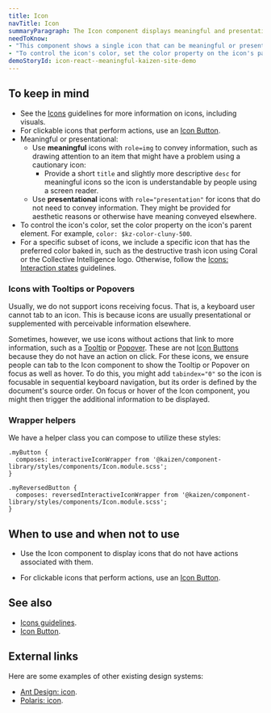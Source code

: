 ```yaml
---
title: Icon
navTitle: Icon
summaryParagraph: The Icon component displays meaningful and presentational icons.
needToKnow:
- "This component shows a single icon that can be meaningful or presentational."
- "To control the icon's color, set the color property on the icon's parent element."
demoStoryId: icon-react--meaningful-kaizen-site-demo
---
```



## To keep in mind

*   See the [Icons](/guidelines/icons) guidelines for more information on icons, including visuals.
*   For clickable icons that perform actions, use an [Icon Button](/components/icon-button).
*   Meaningful or presentational:
    *   Use **meaningful** icons with `role=img` to convey information, such as drawing attention to an item that might have a problem using a cautionary icon:
        *   Provide a short `title` and slightly more descriptive `desc` for meaningful icons so the icon is understandable by people using a screen reader.
    *   Use **presentational** icons with `role="presentation"` for icons that do not need to convey information. They might be provided for aesthetic reasons or otherwise have meaning conveyed elsewhere.
*   To control the icon's color, set the color property on the icon's parent element. For example, `color: $kz-color-cluny-500`.
*   For a specific subset of icons, we include a specific icon that has the preferred color baked in, such as the destructive trash icon using Coral or the Collective Intelligence logo. Otherwise, follow the [Icons: Interaction states](https://cultureamp.design/guidelines/icons/#interaction-states) guidelines.

### Icons with Tooltips or Popovers

Usually, we do not support icons receiving focus. That is, a keyboard user cannot tab to an icon. This is because icons are usually presentational or supplemented with perceivable information elsewhere.

Sometimes, however, we use icons without actions that link to more information, such as a [Tooltip](/components/tooltip) or [Popover](/components/popover). These are not [Icon Buttons](/components/icon-button) because they do not have an action on click. For these icons, we ensure people can tab to the Icon component to show the Tooltip or Popover on focus as well as hover. To do this, you might add `tabindex="0"` so the icon is focusable in sequential keyboard navigation, but its order is defined by the document's source order. On focus or hover of the Icon component, you might then trigger the additional information to be displayed.

### Wrapper helpers

We have a helper class you can compose to utilize these styles:

```
.myButton {
  composes: interactiveIconWrapper from '@kaizen/component-library/styles/components/Icon.module.scss';
}

.myReversedButton {
  composes: reversedInteractiveIconWrapper from '@kaizen/component-library/styles/components/Icon.module.scss';
}
```

## When to use and when not to use

<WhenToUseAndWhenNotToUse>
<WhenToUse>

- Use the Icon component to display icons that do not have actions associated with them.

</WhenToUse>
<WhenNotToUse>

- For clickable icons that perform actions, use an [Icon Button](/components/icon-button).

</WhenNotToUse>
</WhenToUseAndWhenNotToUse>

## See also

*   [Icons guidelines](/guidelines/icons/).
*   [Icon Button](/components/icon-button/).

## External links

Here are some examples of other existing design systems:

- [Ant Design: icon](https://ant.design/components/icon/#API).
- [Polaris: icon](https://polaris.shopify.com/components/images-and-icons/icon#navigation).

